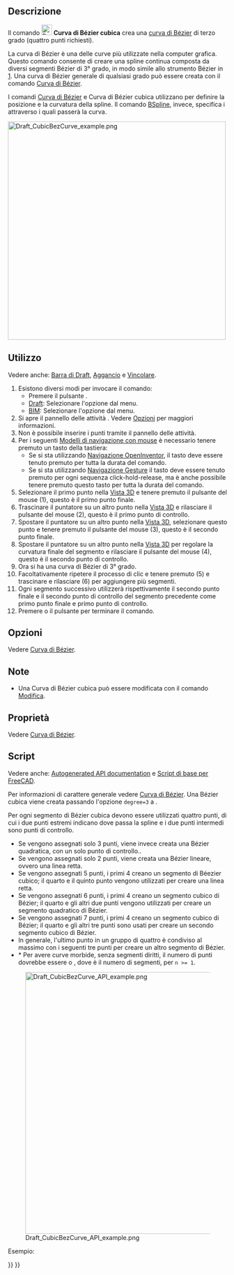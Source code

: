 <languages/>

{{Docnav/it
|[[Draft_BSpline/it|BSpline]]
|[[Draft_BezCurve/it|Curva di Bézier]]
|[[Draft_Workbench|Draft/it]]
|IconL=Draft_BSpline.svg
|IconR=Draft_BezCurve.svg
|IconC=Workbench_Draft.svg
}}

{{GuiCommand/it
|Name=Draft CubicBezCurve
|Name/it=Draft Curva di Bézier cubica
|MenuLocation=Drafting → Strumenti Bezier → Curva di Bézier cubica<br>2D Drafting → Curva di Bézier cubica
|Workbenches=[[Draft_Workbench/it|Draft]], [[BIM_Workbench/it|BIM]]
|Version/it=0.19
|SeeAlso=[[Draft BezCurve/it|Draft Curva di Bézier]], [[Draft BSpline/it|Draft BSpline]]
}}

<span id="Description"></span>
==Descrizione==

<div class="mw-translate-fuzzy">
Il comando [[Image:Draft_CubicBezCurve.svg|24px]] '''Curva di Bézier cubica''' crea una [http://en.wikipedia.org/wiki/Bezier_curve curva di Bézier] di terzo grado (quattro punti richiesti).
</div>

La curva di Bézier è una delle curve più utilizzate nella computer grafica. Questo comando consente di creare una spline continua composta da diversi segmenti Bézier di 3° grado, in modo simile allo strumento Bézier in [https://inkscape.org/Inkscape]. Una curva di Bézier generale di qualsiasi grado può essere creata con il comando [[Draft_BezCurve/it|Curva di Bézier]].

I comandi [[Draft_BezCurve/it|Curva di Bézier]] e Curva di Bézier cubica utilizzano {{Emphasis|punti di controllo}} per definire la posizione e la curvatura della spline. Il comando [[Draft_BSpline/it|BSpline]], invece, specifica i {{Emphasis|punti esatti}} attraverso i quali passerà la curva.

[[File:Draft_CubicBezCurve_example.png|500px]]
{{Caption|Spline composta da tre segmenti cubici di Bézier. Il primo segmento è definito da quattro punti. I segmenti successivi riutilizzano due punti del segmento precedente e pertanto richiedono solo due punti aggiuntivi.}}

<span id="Usage"></span>
== Utilizzo ==

Vedere anche: [[Draft_Tray/it|Barra di Draft]], [[Draft_Snap/it|Aggancio]] e [[Draft_Constrain/it|Vincolare]].

# Esistono diversi modi per invocare il comando:
#* Premere il pulsante {{Button|[[Image:Draft_CubicBezCurve.svg|16px]] [[Draft_CubicBezCurve/it|Curva di Bézier cubica]]}}.
#* [[Draft_Workbench/it|Draft]]: Selezionare l'opzione {{MenuCommand|Drafting → Strumenti Bézier → [[Image:Draft_CubicBezCurve.svg|16px]] Curva di Bézier cubica}} dal menu.
#* [[BIM_Workbench/it|BIM]]: Selezionare l'opzione {{MenuCommand|2D Drafting → [[Image:Draft_CubicBezCurve.svg|16px]] Curva di Bézier cubica}} dal menu.
# Si apre il pannello delle attività {{MenuCommand|Curva di Bézier cubica}}. Vedere [[#Options|Opzioni]] per maggiori informazioni.
# Non è possibile inserire i punti tramite il pannello delle attività.
# Per i seguenti [[Mouse_navigation/it|Modelli di navigazione con mouse]] è necessario tenere premuto un tasto della tastiera:
#* Se si sta utilizzando [[Mouse_navigation/it#Navigazione OpenInventor|Navigazione OpenInventor]], il tasto {{KEY|Ctrl}} deve essere tenuto premuto per tutta la durata del comando.
#* Se si sta utilizzando [[Mouse_navigation/it#Navigazione Gesture|Navigazione Gesture]] il tasto {{KEY|Alt}} deve essere tenuto premuto per ogni sequenza click-hold-release, ma è anche possibile tenere premuto questo tasto per tutta la durata del comando.
# Selezionare il primo punto nella [[3D_view/it|Vista 3D]] e tenere premuto il pulsante del mouse (1), questo è il primo punto finale.
# Trascinare il puntatore su un altro punto nella [[3D_view/it|Vista 3D]] e rilasciare il pulsante del mouse (2), questo è il primo punto di controllo.
# Spostare il puntatore su un altro punto nella [[3D_view/it|Vista 3D]], selezionare questo punto e tenere premuto il pulsante del mouse (3), questo è il secondo punto finale.
# Spostare il puntatore su un altro punto nella [[3D_view/it|Vista 3D]] per regolare la curvatura finale del segmento e rilasciare il pulsante del mouse (4), questo è il secondo punto di controllo.
# Ora si ha una curva di Bézier di 3° grado.
# Facoltativamente ripetere il processo di clic e tenere premuto (5) e trascinare e rilasciare (6) per aggiungere più segmenti.
# Ogni segmento successivo utilizzerà rispettivamente il secondo punto finale e il secondo punto di controllo del segmento precedente come primo punto finale e primo punto di controllo.
# Premere {{KEY|Esc}} o il pulsante {{Button|Chiudi}} per terminare il comando.

<span id="Options"></span>
== Opzioni ==

Vedere [[Draft_BezCurve/it#Options|Curva di Bézier]].

<span id="Notes"></span>
==Note==

* Una Curva di Bézier cubica può essere modificata con il comando [[Draft_Edit/it|Modifica]].

<span id="Properties"></span>
== Proprietà ==

Vedere [[Draft_BezCurve/it#Properietà|Curva di Bézier]].

<span id="Scripting"></span>
== Script ==

Vedere anche: [https://freecad.github.io/SourceDoc/ Autogenerated API documentation] e [[FreeCAD_Scripting_Basics/it|Script di base per FreeCAD]].

Per informazioni di carattere generale vedere [[Draft_BezCurve/it|Curva di Bézier]]. Una Bézier cubica viene creata passando l'opzione <code>degree=3</code> a {{incode|makeBezCurve()}}.

Per ogni segmento di Bézier cubica devono essere utilizzati quattro punti, di cui i due punti estremi indicano dove passa la spline e i due punti intermedi sono punti di controllo.
* Se vengono assegnati solo 3 punti, viene invece creata una Bézier quadratica, con un solo punto di controllo..
* Se vengono assegnati solo 2 punti, viene creata una Bézier lineare, ovvero una linea retta.
* Se vengono assegnati 5 punti, i primi 4 creano un segmento di Béezier cubico; il quarto e il quinto punto vengono utilizzati per creare una linea retta.
* Se vengono assegnati 6 punti, i primi 4 creano un segmento cubico di Bézier; il quarto e gli altri due punti vengono utilizzati per creare un segmento quadratico di Bézier.
* Se vengono assegnati 7 punti, i primi 4 creano un segmento cubico di Bézier; il quarto e gli altri tre punti sono usati per creare un secondo segmento cubico di Bézier.
* In generale, l'ultimo punto in un gruppo di quattro è condiviso al massimo con i seguenti tre punti per creare un altro segmento di Bézier.
* * Per avere curve morbide, senza segmenti diritti, il numero di punti dovrebbe essere {{incode|3n + 1}} o {{incode|3n}}, dove {{incode|n}} è il numero di segmenti, per <code>n >= 1</code>.

[[File:Draft_CubicBezCurve_API_example.png|600px]]

{{Caption|Esempi di curve di Bézier prodotte utilizzando 2, 3, 4, 5, 6, 7 e 8 punti. Le linee continue indicano segmenti cubici di Bézier; le altre linee sono quadratiche o lineari.}}

Esempio:

{{Code|code=
import FreeCAD as App
import Draft

doc = App.newDocument()

p1 = App.Vector(-3500, 0, 0)
p2 = App.Vector(-3000, 2000, 0)
p3 = App.Vector(-1100, 2000, 0)
p4 = App.Vector(0, 0, 0)

p5 = App.Vector(1500, -2000, 0)
p6 = App.Vector(3000, -1500, 0)
p7 = App.Vector(5000, 0, 0)
p8 = App.Vector(6000, 1500, 0)
rot = App.Rotation()

c1 = Draft.make_circle(100, placement=App.Placement(p1, rot), face=False)
c1.Label = "B1_E1"
c2 = Draft.make_circle(50, placement=App.Placement(p2, rot), face=True)
c2.Label = "B1_c1"
c3 = Draft.make_circle(50, placement=App.Placement(p3, rot), face=True)
c3.Label = "B1_c2"
c4 = Draft.make_circle(100, placement=App.Placement(p4, rot), face=False)
c4.Label = "B1_E2"
c5 = Draft.make_circle(50, placement=App.Placement(p5, rot), face=True)
c5.Label = "B2_c3"
c6 = Draft.make_circle(50, placement=App.Placement(p6, rot), face=True)
c6.Label = "B2_c4"
c7 = Draft.make_circle(100, placement=App.Placement(p7, rot), face=False)
c7.Label = "B2_E3"
c8 = Draft.make_circle(50, placement=App.Placement(p8, rot), face=True)
c8.Label = "B3_c5"

doc.recompute()

B1 = Draft.make_bezcurve([p1, p2], degree=3)
B1.Label = "B_lin"
B1.ViewObject.DrawStyle = "Dashed"

B2 = Draft.make_bezcurve([p1, p2, p3], degree=3)
B2.Label = "B_quad"
B2.ViewObject.DrawStyle = "Dotted"

B3 = Draft.make_bezcurve([p1, p2, p3, p4], degree=3)
B3.Label = "B_cub"
B3.ViewObject.LineWidth = 4

B4 = Draft.make_bezcurve([p1, p2, p3, p4, p5], degree=3)
B4.Label = "B_cub+lin"
B4.ViewObject.DrawStyle = "Dashed"

B5 = Draft.make_bezcurve([p1, p2, p3, p4, p5, p6], degree=3)
B5.Label = "B_cub+quad"
B5.ViewObject.DrawStyle = "Dotted"

B6 = Draft.make_bezcurve([p1, p2, p3, p4, p5, p6, p7], degree=3)
B6.Label = "B_cub+cub"
B6.ViewObject.LineWidth = 2

B7 = Draft.make_bezcurve([p1, p2, p3, p4, p5, p6, p7, p8], degree=3)
B7.Label = "B_cub+cub+lin"
B7.ViewObject.DrawStyle = "Dashed"

doc.recompute()
}}


{{Docnav/it
|[[Draft_BSpline/it|BSpline]]
|[[Draft_BezCurve/it|Curva di Bézier]]
|[[Draft_Workbench|Draft/it]]
|IconL=Draft_BSpline.svg
|IconR=Draft_BezCurve.svg
|IconC=Workbench_Draft.svg
}}

{{Draft Tools navi{{#translation:}}}}
{{Userdocnavi{{#translation:}}}}